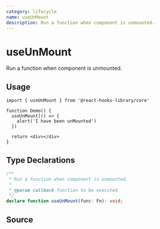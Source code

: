 ```yaml
---
category: lifecycle
name: useUnMount
description: Run a function when component is unmounted.
---
```


# useUnMount

Run a function when component is unmounted.

## Usage

```tsx
import { useUnMount } from '@react-hooks-library/core'

function Demo() {
  useUnMount(() => {
    alert('I have been unMounted')
  })

  return <div></div>
}
```

## Type Declarations

```typescript
/**
 * Run a function when component is unmounted.
 *
 * @param callback function to be executed
 */
declare function useUnMount(func: Fn): void;
```

## Source

<Source name="useUnMount" pkg="core" />
